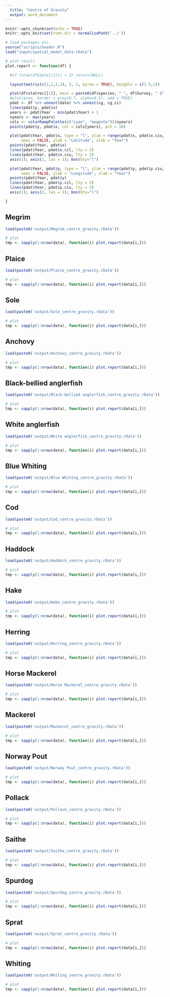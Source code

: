 ```yaml
---
  title: "Centre of Gravity"
  output: word_document
---
```


```r
knitr::opts_chunk$set(echo = TRUE)
knitr::opts_knit$set(root.dir = normalizePath('../'))
```

```r
# load packages etc.
source("scripts/header.R")
load("input/spatial_model_data.rData")
```

```r
# plot result
plot.report <- function(df) {

  #if (nrow(df$data[[1]]) < 3) return(NULL)

  layout(matrix(c(1,1,2,3), 2, 2, byrow = TRUE), heights = c(1.5,1))

  plot(df$statrec[[1]], main = paste0(df$species, " ", df$Survey, " Q", df$Quarter), border = grey(0.5, alpha=0.5))
  #plot(area, border = grey(0.7, alpha=0.5), add = TRUE)
  pdat <- df %>% unnest(data) %>% unnest(cg, cg_ci)
  lines(pdat$y, pdat$x)
  years <- pdat$Year - min(pdat$Year) + 1
  nyears <- max(years)
  cols <- colorRampPalette(c("cyan", "magenta"))(nyears)
  points(pdat$y, pdat$x, col = cols[years], pch = 16)

  plot(pdat$Year, pdat$x, type = "l", ylim = range(pdat$x, pdat$x.ciu, pdat$x.cil),
       axes = FALSE, ylab = "Latitude", xlab = "Year")
  points(pdat$Year, pdat$x)
  lines(pdat$Year, pdat$x.cil, lty = 2)
  lines(pdat$Year, pdat$x.ciu, lty = 2)
  axis(1); axis(2, las = 1); box(bty="l")

  plot(pdat$Year, pdat$y, type = "l", ylim = range(pdat$y, pdat$y.ciu, pdat$y.cil),
       axes = FALSE, ylab = "Longitude", xlab = "Year")
  points(pdat$Year, pdat$y)
  lines(pdat$Year, pdat$y.cil, lty = 2)
  lines(pdat$Year, pdat$y.ciu, lty = 2)
  axis(1); axis(2, las = 1); box(bty="l")

}
```




## Megrim

```r
load(paste0('output/Megrim_centre_gravity.rData'))

# plot
tmp <- sapply(1:nrow(data), function(i) plot.report(data[i,]))
```


## Plaice

```r
load(paste0('output/Plaice_centre_gravity.rData'))

# plot
tmp <- sapply(1:nrow(data), function(i) plot.report(data[i,]))
```


## Sole

```r
load(paste0('output/Sole_centre_gravity.rData'))

# plot
tmp <- sapply(1:nrow(data), function(i) plot.report(data[i,]))
```


## Anchovy

```r
load(paste0('output/Anchovy_centre_gravity.rData'))

# plot
tmp <- sapply(1:nrow(data), function(i) plot.report(data[i,]))
```


## Black-bellied anglerfish

```r
load(paste0('output/Black-bellied anglerfish_centre_gravity.rData'))

# plot
tmp <- sapply(1:nrow(data), function(i) plot.report(data[i,]))
```


## White anglerfish

```r
load(paste0('output/White anglerfish_centre_gravity.rData'))

# plot
tmp <- sapply(1:nrow(data), function(i) plot.report(data[i,]))
```


## Blue Whiting

```r
load(paste0('output/Blue Whiting_centre_gravity.rData'))

# plot
tmp <- sapply(1:nrow(data), function(i) plot.report(data[i,]))
```


## Cod

```r
load(paste0('output/Cod_centre_gravity.rData'))

# plot
tmp <- sapply(1:nrow(data), function(i) plot.report(data[i,]))
```


## Haddock

```r
load(paste0('output/Haddock_centre_gravity.rData'))

# plot
tmp <- sapply(1:nrow(data), function(i) plot.report(data[i,]))
```


## Hake

```r
load(paste0('output/Hake_centre_gravity.rData'))

# plot
tmp <- sapply(1:nrow(data), function(i) plot.report(data[i,]))
```


## Herring

```r
load(paste0('output/Herring_centre_gravity.rData'))

# plot
tmp <- sapply(1:nrow(data), function(i) plot.report(data[i,]))
```


## Horse Mackerel

```r
load(paste0('output/Horse Mackerel_centre_gravity.rData'))

# plot
tmp <- sapply(1:nrow(data), function(i) plot.report(data[i,]))
```


## Mackerel

```r
load(paste0('output/Mackerel_centre_gravity.rData'))

# plot
tmp <- sapply(1:nrow(data), function(i) plot.report(data[i,]))
```


## Norway Pout

```r
load(paste0('output/Norway Pout_centre_gravity.rData'))

# plot
tmp <- sapply(1:nrow(data), function(i) plot.report(data[i,]))
```


## Pollack

```r
load(paste0('output/Pollack_centre_gravity.rData'))

# plot
tmp <- sapply(1:nrow(data), function(i) plot.report(data[i,]))
```


## Saithe

```r
load(paste0('output/Saithe_centre_gravity.rData'))

# plot
tmp <- sapply(1:nrow(data), function(i) plot.report(data[i,]))
```


## Spurdog

```r
load(paste0('output/Spurdog_centre_gravity.rData'))

# plot
tmp <- sapply(1:nrow(data), function(i) plot.report(data[i,]))
```


## Sprat

```r
load(paste0('output/Sprat_centre_gravity.rData'))

# plot
tmp <- sapply(1:nrow(data), function(i) plot.report(data[i,]))
```


## Whiting

```r
load(paste0('output/Whiting_centre_gravity.rData'))

# plot
tmp <- sapply(1:nrow(data), function(i) plot.report(data[i,]))
```


